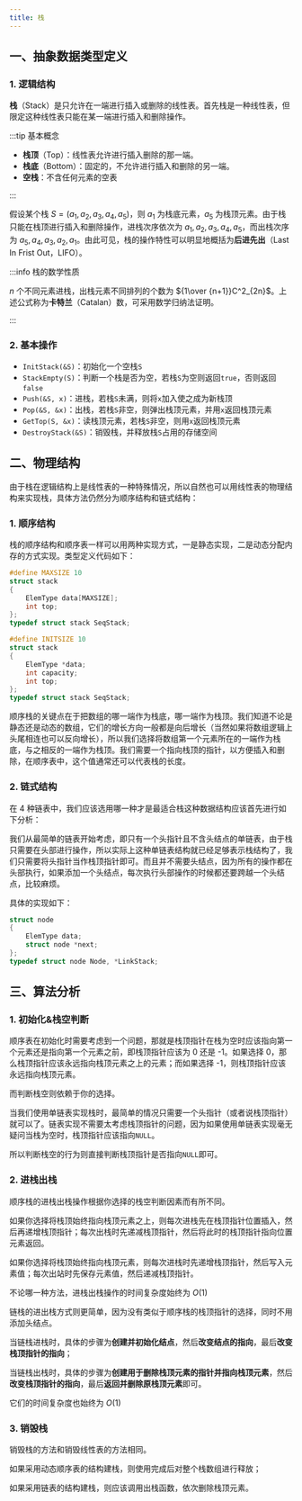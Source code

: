 ```yaml
---
title: 栈
---
```


## 一、抽象数据类型定义

### 1. 逻辑结构

**栈**（Stack）是只允许在一端进行插入或删除的线性表。首先栈是一种线性表，但限定这种线性表只能在某一端进行插入和删除操作。

:::tip 基本概念

- **栈顶**（Top）：线性表允许进行插入删除的那一端。
- **栈底**（Bottom）：固定的，不允许进行插入和删除的另一端。
- **空栈**：不含任何元素的空表

:::

假设某个栈 $S=(a_1, a_2, a_3, a_4, a_5)$，则 $a_1$ 为栈底元素，$a_5$ 为栈顶元素。由于栈只能在栈顶进行插入和删除操作，进栈次序依次为 $a_1, a_2, a_3, a_4, a_5$，而出栈次序为 $a_5, a_4, a_3, a_2, a_1$。由此可见，栈的操作特性可以明显地概括为**后进先出**（Last In Frist Out，LIFO）。

:::info 栈的数学性质

$n$ 个不同元素进栈，出栈元素不同排列的个数为 ${1\over {n+1}}C^2_{2n}$。上述公式称为**卡特兰**（Catalan）数，可采用数学归纳法证明。

:::



### 2. 基本操作

- `InitStack(&S)`：初始化一个空栈`S`
- `StackEmpty(S)`：判断一个栈是否为空，若栈`S`为空则返回`true`，否则返回`false`
- `Push(&S, x)`：进栈，若栈`S`未满，则将`x`加入使之成为新栈顶
- `Pop(&S, &x)`：出栈，若栈`S`非空，则弹出栈顶元素，并用`x`返回栈顶元素
- `GetTop(S, &x)`：读栈顶元素，若栈`S`非空，则用`x`返回栈顶元素
- `DestroyStack(&S)`：销毁栈，并释放栈`S`占用的存储空间



## 二、物理结构

由于栈在逻辑结构上是线性表的一种特殊情况，所以自然也可以用线性表的物理结构来实现栈，具体方法仍然分为顺序结构和链式结构：

### 1. 顺序结构

栈的顺序结构和顺序表一样可以用两种实现方式，一是静态实现，二是动态分配内存的方式实现。类型定义代码如下：

<Tabs>

<TabItem value="StaticStack" label="静态实现" default>

```c
#define MAXSIZE 10
struct stack
{
    ElemType data[MAXSIZE];
    int top;
};
typedef struct stack SeqStack;
```

</TabItem>

<TabItem value="DynamicStack" label="动态实现">

```c
#define INITSIZE 10
struct stack
{
    ElemType *data;
    int capacity;
    int top;
};
typedef struct stack SeqStack;
```

</TabItem>

</Tabs>

顺序栈的关键点在于把数组的哪一端作为栈底，哪一端作为栈顶。我们知道不论是静态还是动态的数组，它们的增长方向一般都是向后增长（当然如果将数组逻辑上头尾相连也可以反向增长），所以我们选择将数组第一个元素所在的一端作为栈底，与之相反的一端作为栈顶。我们需要一个指向栈顶的指针，以方便插入和删除，在顺序表中，这个值通常还可以代表栈的长度。



### 2. 链式结构

在 4 种链表中，我们应该选用哪一种才是最适合栈这种数据结构应该首先进行如下分析：

我们从最简单的链表开始考虑，即只有一个头指针且不含头结点的单链表，由于栈只需要在头部进行操作，所以实际上这种单链表结构就已经足够表示栈结构了，我们只需要将头指针当作栈顶指针即可。而且并不需要头结点，因为所有的操作都在头部执行，如果添加一个头结点，每次执行头部操作的时候都还要跨越一个头结点，比较麻烦。

具体的实现如下：

```c
struct node
{
    ElemType data;
    struct node *next;
};
typedef struct node Node, *LinkStack;
```



## 三、算法分析

### 1. 初始化&栈空判断

<Tabs>

<TabItem value="SeqStack" label="顺序栈" default>

顺序表在初始化时需要考虑到一个问题，那就是栈顶指针在栈为空时应该指向第一个元素还是指向第一个元素之前，即栈顶指针应该为 0 还是 -1。如果选择 0，那么栈顶指针应该永远指向栈顶元素之上的元素；而如果选择 -1，则栈顶指针应该永远指向栈顶元素。

而判断栈空则依赖于你的选择。

</TabItem>

<TabItem value="LinkList" label="链栈">

当我们使用单链表实现栈时，最简单的情况只需要一个头指针（或者说栈顶指针）就可以了。链表实现不需要太考虑栈顶指针的问题，因为如果使用单链表实现毫无疑问当栈为空时，栈顶指针应该指向`NULL`。

所以判断栈空的行为则直接判断栈顶指针是否指向`NULL`即可。

</TabItem>

</Tabs>



### 2. 进栈出栈

<Tabs>

<TabItem value="SeqList" label="顺序表" default>

顺序栈的进栈出栈操作根据你选择的栈空判断因素而有所不同。

如果你选择将栈顶始终指向栈顶元素之上，则每次进栈先在栈顶指针位置插入，然后再递增栈顶指针；每次出栈时先递减栈顶指针，然后将此时的栈顶指针指向位置元素返回。

如果你选择将栈顶始终指向栈顶元素，则每次进栈时先递增栈顶指针，然后写入元素值；每次出站时先保存元素值，然后递减栈顶指针。

不论哪一种方法，进栈出栈操作的时间复杂度始终为 $O(1)$

</TabItem>

<TabItem value="LinkList" label="链表">

链栈的进出栈方式则更简单，因为没有类似于顺序栈的栈顶指针的选择，同时不用添加头结点。

当链栈进栈时，具体的步骤为**创建并初始化结点**，然后**改变结点的指向**，最后**改变栈顶指针的指向**；

当链栈出栈时，具体的步骤为**创建用于删除栈顶元素的指针并指向栈顶元素**，然后**改变栈顶指针的指向**，最后**返回并删除原栈顶元素**即可。

它们的时间复杂度也始终为 $O(1)$

</TabItem>

</Tabs>



### 3. 销毁栈

销毁栈的方法和销毁线性表的方法相同。

如果采用动态顺序表的结构建栈，则使用完成后对整个栈数组进行释放；

如果采用链表的结构建栈，则应该调用出栈函数，依次删除栈顶元素。